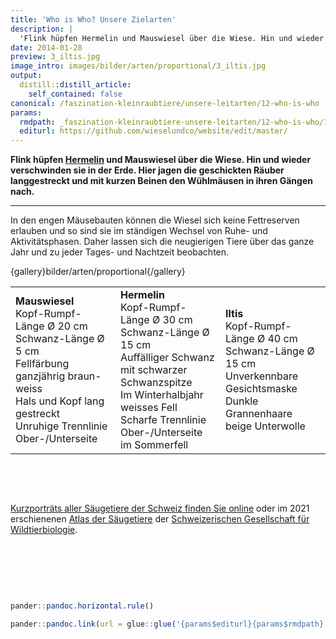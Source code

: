```yaml
---
title: 'Who is Who? Unsere Zielarten'
description: |
  'Flink hüpfen Hermelin und Mauswiesel über die Wiese. Hin und wieder verschwinden sie in der Erde. Hier jagen die geschickten Räuber langgestreckt und mit kurzen Beinen den Wühlmäusen in ihren Gängen nach.'
date: 2014-01-28
preview: 3_iltis.jpg
image_intro: images/bilder/arten/proportional/3_iltis.jpg
output:
  distill::distill_article:
    self_contained: false
canonical: /faszination-kleinraubtiere/unsere-leitarten/12-who-is-who
params:
  rmdpath: _faszination-kleinraubtiere-unsere-leitarten/12-who-is-who/12-who-is-who.Rmd
  editurl: https://github.com/wieselundco/website/edit/master/
---
```





**Flink hüpfen
[Hermelin](https://www.blick.ch/storytelling/2018/hermelin/) und
Mauswiesel über die Wiese. Hin und wieder verschwinden sie in der Erde.
Hier jagen die geschickten Räuber langgestreckt und mit kurzen Beinen
den Wühlmäusen in ihren Gängen nach.**

------------------------------------------------------------------------

In den engen Mäusebauten können die Wiesel sich keine Fettreserven
erlauben und so sind sie im ständigen Wechsel von Ruhe- und
Aktivitätsphasen. Daher lassen sich die neugierigen Tiere über das ganze
Jahr und zu jeder Tages- und Nachtzeit beobachten.

{gallery}bilder/arten/proportional{/gallery}

<table>
<colgroup>
<col style="width: 33%" />
<col style="width: 33%" />
<col style="width: 33%" />
</colgroup>
<tbody>
<tr class="odd">
<td><strong>Mauswiesel</strong><br />
Kopf-Rumpf-Länge Ø 20 cm<br />
Schwanz-Länge Ø 5 cm<br />
Fellfärbung ganzjährig braun-weiss<br />
Hals und Kopf lang gestreckt<br />
Unruhige Trennlinie Ober-/Unterseite</td>
<td><strong>Hermelin</strong><br />
Kopf-Rumpf-Länge Ø 30 cm<br />
Schwanz-Länge Ø 15 cm<br />
Auffälliger Schwanz mit schwarzer Schwanzspitze<br />
Im Winterhalbjahr weisses Fell<br />
Scharfe Trennlinie Ober-/Unterseite im Sommerfell</td>
<td><strong>Iltis</strong><br />
Kopf-Rumpf-Länge Ø 40 cm<br />
Schwanz-Länge Ø 15 cm<br />
Unverkennbare Gesichtsmaske<br />
Dunkle Grannenhaare<br />
beige Unterwolle</td>
</tr>
</tbody>
</table>

 

 

[Kurzporträts aller Säugetiere der Schweiz finden Sie
online](https://apps.wildtier.ch/mammals/) oder im 2021 erschienenen
[Atlas der
Säugetiere](https://www.haupt.ch/buecher/natur-garten/atlas-der-saeugetiere-schweiz-und-liechtenstein.html)
der [Schweizerischen Gesellschaft für
Wildtierbiologie](https://mitglied.scnat.ch/sgw-ssbf). 

 

 

 

```r
pander::pandoc.horizontal.rule()

pander::pandoc.link(url = glue::glue('{params$editurl}{params$rmdpath}'),text = 'Artikel bearbeiten')
```

<!--http://wieselundco.ch/faszination-kleinraubtiere/unsere-leitarten/12-who-is-who-->
